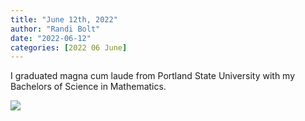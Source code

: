 ```yaml
---
title: "June 12th, 2022"
author: "Randi Bolt"
date: "2022-06-12"
categories: [2022 06 June]
---
```


I graduated magna cum laude from Portland State University with my Bachelors of Science in Mathematics.

![](../../img/psu_pdx.png)
